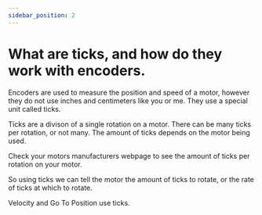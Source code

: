 ```yaml
---
sidebar_position: 2
---
```


# What are ticks, and how do they work with encoders.

Encoders are used to measure the position and speed of a motor, however they do not use inches and centimeters like you or me. They use a special unit called ticks.

Ticks are a divison of a single rotation on a motor. There can be many ticks per rotation, or not many. The amount of ticks depends on the motor being used.

Check your motors manufacturers webpage to see the amount of ticks per rotation on your motor.

So using ticks we can tell the motor the amount of ticks to rotate, or the rate of ticks at which to rotate.

Velocity and Go To Position use ticks.
